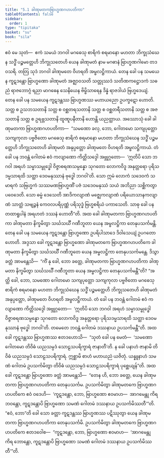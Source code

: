 ```yaml
---
title: "5.1 ခါဏုမတကဗြာဟ္မဏဂဟပတိကာ"
tableOfContents: false
sidebar:
  order: 1
type: "tipitaka"
basket: "su"
book: "sila"
---
```



<DynamicBreadcrumb />

<Division number="323" book="sila" e="ch" v="6" p="120">

<Paragraph number="493" book="sila">
ဧဝံ မေ သုတံ—  ဧကံ သမယံ ဘဂဝါ မဂဓေသု စာရိကံ စရမာနော မဟတာ ဘိက္ခုသံဃေန သဒ္ဓိံ ပဉ္စမတ္တေဟိ ဘိက္ခုသတေဟိ ယေန ခါဏုမတံ နာမ မဂဓာနံ ဗြာဟ္မဏဂါမော တဒဝသရိ. တတြ သုဒံ ဘဂဝါ ခါဏုမတေ ဝိဟရတိ အမ္ဗလဋ္ဌိကာယံ. တေန ခေါ ပန သမယေန ကူဋဒန္တော ဗြာဟ္မဏော ခါဏုမတံ အဇ္ဈာဝသတိ သတ္တုဿဒံ သတိဏကဋ္ဌောဒကံ သဓညံ ရာဇဘောဂ္ဂံ ရညာ မာဂဓေန သေနိယေန ဗိမ္ဗိသာရေန ဒိန္နံ ရာဇဒါယံ ဗြဟ္မဒေယျံ. တေန ခေါ ပန သမယေန ကူဋဒန္တဿ ဗြာဟ္မဏဿ မဟာယညော ဥပက္ခဋော ဟောတိ. သတ္တ စ ဥသဘသတာနိ သတ္တ စ ဝစ္ဆတရသတာနိ သတ္တ စ ဝစ္ဆတရီသတာနိ သတ္တ စ အဇသတာနိ သတ္တ စ ဥရဗ္ဘသတာနိ ထူဏူပနီတာနိ ဟောန္တိ ယညတ္ထာယ.
</Paragraph>

</Division>
<Division number="324" book="sila" e="ch" v="6" p="120">

<Paragraph number="494" book="sila">
အဿောသုံ ခေါ ခါဏုမတကာ ဗြာဟ္မဏဂဟပတိကာ—  “သမဏော ခလု, ဘော, ဂေါတမော သကျပုတ္တော သကျကုလာ ပဗ္ဗဇိတော မဂဓေသု စာရိကံ စရမာနော မဟတာ ဘိက္ခုသံဃေန သဒ္ဓိံ ပဉ္စမတ္တေဟိ ဘိက္ခုသတေဟိ ခါဏုမတံ အနုပ္ပတ္တော ခါဏုမတေ ဝိဟရတိ အမ္ဗလဋ္ဌိကာယံ. တံ ခေါ ပန ဘဝန္တံ ဂေါတမံ ဧဝံ ကလျာဏော ကိတ္တိသဒ္ဒေါ အဗ္ဘုဂ္ဂတော—  ‘ဣတိပိ သော ဘဂဝါ အရဟံ သမ္မာသမ္ဗုဒ္ဓေါ ဝိဇ္ဇာစရဏသမ္ပန္နော သုဂတော လောကဝိဒူ အနုတ္တရော ပုရိသဒမ္မသာရထိ သတ္ထာ ဒေဝမနုဿာနံ ဗုဒ္ဓေါ ဘဂဝါ’တိ. သော ဣမံ လောကံ သဒေဝကံ သမာရကံ သဗြဟ္မကံ သဿမဏဗြာဟ္မဏိံ ပဇံ သဒေဝမနုဿံ သယံ အဘိညာ သစ္ဆိကတွာ ပဝေဒေတိ. သော ဓမ္မံ ဒေသေတိ အာဒိကလျာဏံ မဇ္ဈေကလျာဏံ ပရိယောသာနကလျာဏံ သာတ္ထံ သဗျဉ္ဇနံ ကေဝလပရိပုဏ္ဏံ ပရိသုဒ္ဓံ ဗြဟ္မစရိယံ ပကာသေတိ. သာဓု ခေါ ပန တထာရူပါနံ အရဟတံ ဒဿနံ ဟောတီ”တိ.
</Paragraph>

</Division>
<Division number="325" book="sila" e="ch" v="6" p="120">

<Paragraph number="495" book="sila">
အထ ခေါ ခါဏုမတကာ ဗြာဟ္မဏဂဟပတိကာ ခါဏုမတာ နိက္ခမိတွာ သင်္ဃသင်္ဃီ ဂဏီဘူတာ ယေန အမ္ဗလဋ္ဌိကာ တေနုပသင်္ကမန္တိ.
</Paragraph>

</Division>
<Division number="326" book="sila" e="ch" v="6" p="121">

<Paragraph number="496" book="sila">
တေန ခေါ ပန သမယေန ကူဋဒန္တော ဗြာဟ္မဏော ဥပရိပါသာဒေ ဒိဝါသေယျံ ဥပဂတော ဟောတိ. အဒ္ဒသာ ခေါ ကူဋဒန္တော ဗြာဟ္မဏော ခါဏုမတကေ ဗြာဟ္မဏဂဟပတိကေ ခါဏုမတာ နိက္ခမိတွာ သင်္ဃသင်္ဃီ ဂဏီဘူတေ ယေန အမ္ဗလဋ္ဌိကာ တေနုပသင်္ကမန္တေ. ဒိသွာ ခတ္တံ အာမန္တေသိ—  “ကိံ နု ခေါ, ဘော ခတ္တေ, ခါဏုမတကာ ဗြာဟ္မဏဂဟပတိကာ ခါဏုမတာ နိက္ခမိတွာ သင်္ဃသင်္ဃီ ဂဏီဘူတာ ယေန အမ္ဗလဋ္ဌိကာ တေနုပသင်္ကမန္တီ”တိ?
</Paragraph>

</Division>
<Division number="327" book="sila" e="ch" v="6" p="121">

<Paragraph number="497" book="sila">
“အတ္ထိ ခေါ, ဘော, သမဏော ဂေါတမော သကျပုတ္တော သကျကုလာ ပဗ္ဗဇိတော မဂဓေသု စာရိကံ စရမာနော မဟတာ ဘိက္ခုသံဃေန သဒ္ဓိံ ပဉ္စမတ္တေဟိ ဘိက္ခုသတေဟိ ခါဏုမတံ အနုပ္ပတ္တော, ခါဏုမတေ ဝိဟရတိ အမ္ဗလဋ္ဌိကာယံ. တံ ခေါ ပန ဘဝန္တံ ဂေါတမံ ဧဝံ ကလျာဏော ကိတ္တိသဒ္ဒေါ အဗ္ဘုဂ္ဂတော—  ‘ဣတိပိ သော ဘဂဝါ အရဟံ သမ္မာသမ္ဗုဒ္ဓေါ ဝိဇ္ဇာစရဏသမ္ပန္နော သုဂတော လောကဝိဒူ အနုတ္တရော ပုရိသဒမ္မသာရထိ သတ္ထာ ဒေဝမနုဿာနံ ဗုဒ္ဓေါ ဘဂဝါ’တိ. တမေတေ ဘဝန္တံ ဂေါတမံ ဒဿနာယ ဥပသင်္ကမန္တီ”တိ.
</Paragraph>

</Division>
<Division number="328" book="sila" e="ch" v="6" p="121">

<Paragraph number="498" book="sila">
အထ ခေါ ကူဋဒန္တဿ ဗြာဟ္မဏဿ ဧတဒဟောသိ—  “သုတံ ခေါ ပန မေတံ—  ‘သမဏော ဂေါတမော တိဝိဓံ ယညသမ္ပဒံ သောဠသပရိက္ခာရံ ဇာနာတီ’တိ. န ခေါ ပနာဟံ ဇာနာမိ တိဝိဓံ ယညသမ္ပဒံ သောဠသပရိက္ခာရံ. ဣစ္ဆာမိ စာဟံ မဟာယညံ ယဇိတုံ. ယန္နူနာဟံ သမဏံ ဂေါတမံ ဥပသင်္ကမိတွာ တိဝိဓံ ယညသမ္ပဒံ သောဠသပရိက္ခာရံ ပုစ္ဆေယျန်”တိ.
</Paragraph>

</Division>
<Division number="329" book="sila" e="ch" v="6" p="121">

<Paragraph number="499" book="sila">
အထ ခေါ ကူဋဒန္တော ဗြာဟ္မဏော ခတ္တံ အာမန္တေသိ—  “တေန ဟိ, ဘော ခတ္တေ, ယေန ခါဏုမတကာ ဗြာဟ္မဏဂဟပတိကာ တေနုပသင်္ကမ. ဥပသင်္ကမိတွာ ခါဏုမတကေ ဗြာဟ္မဏဂဟပတိကေ ဧဝံ ဝဒေဟိ—  ‘ကူဋဒန္တော, ဘော, ဗြာဟ္မဏော ဧဝမာဟ—  အာဂမေန္တု ကိရ ဘဝန္တော, ကူဋဒန္တောပိ ဗြာဟ္မဏော သမဏံ ဂေါတမံ ဒဿနာယ ဥပသင်္ကမိဿတီ’”တိ. “ဧဝံ, ဘော”တိ ခေါ သော ခတ္တာ ကူဋဒန္တဿ ဗြာဟ္မဏဿ ပဋိဿုတွာ ယေန ခါဏုမတကာ ဗြာဟ္မဏဂဟပတိကာ တေနုပသင်္ကမိ. ဥပသင်္ကမိတွာ ခါဏုမတကေ ဗြာဟ္မဏဂဟပတိကေ ဧတဒဝေါစ—  “ကူဋဒန္တော, ဘော, ဗြာဟ္မဏော ဧဝမာဟ—  ‘အာဂမေန္တု ကိရ ဘောန္တော, ကူဋဒန္တောပိ ဗြာဟ္မဏော သမဏံ ဂေါတမံ ဒဿနာယ ဥပသင်္ကမိဿတီ’”တိ.
</Paragraph>
</Division>